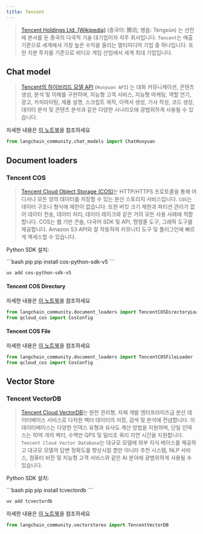 ```yaml
---
title: Tencent
---
```


>[Tencent Holdings Ltd. (Wikipedia)](https://en.wikipedia.org/wiki/Tencent) (중국어: 腾讯; 병음: Téngxùn)
> 는 선전에 본사를 둔 중국의 다국적 기술 대기업이자 지주 회사입니다. `Tencent`는 매출 기준으로
> 세계에서 가장 높은 수익을 올리는 멀티미디어 기업 중 하나입니다. 또한 지분 투자를 기준으로
> 비디오 게임 산업에서 세계 최대 기업입니다.


## Chat model

>[Tencent의 하이브리드 모델 API](https://cloud.tencent.com/document/product/1729) (`Hunyuan API`)
> 는 대화 커뮤니케이션, 콘텐츠 생성, 분석 및 이해를 구현하며, 지능형 고객 서비스, 지능형 마케팅,
> 역할 연기, 광고, 카피라이팅, 제품 설명, 스크립트 제작, 이력서 생성, 기사 작성, 코드 생성,
> 데이터 분석 및 콘텐츠 분석과 같은 다양한 시나리오에 광범위하게 사용될 수 있습니다.


자세한 내용은 [이 노트북](/oss/integrations/chat/tencent_hunyuan)을 참조하세요

```python
from langchain_community.chat_models import ChatHunyuan
```


## Document loaders

### Tencent COS

>[Tencent Cloud Object Storage (COS)](https://www.tencentcloud.com/products/cos)는 HTTP/HTTPS 프로토콜을 통해
> 어디서나 모든 양의 데이터를 저장할 수 있는 분산 스토리지 서비스입니다.
> `COS`는 데이터 구조나 형식에 제한이 없습니다. 또한 버킷 크기 제한과 파티션 관리가 없어
> 데이터 전송, 데이터 처리, 데이터 레이크와 같은 거의 모든 사용 사례에 적합합니다. COS는 웹 기반 콘솔,
> 다국어 SDK 및 API, 명령줄 도구, 그래픽 도구를 제공합니다. Amazon S3 API와 잘 작동하여
> 커뮤니티 도구 및 플러그인에 빠르게 액세스할 수 있습니다.

Python SDK 설치:

<CodeGroup>
```bash pip
pip install cos-python-sdk-v5
```

```bash uv
uv add cos-python-sdk-v5
```
</CodeGroup>

#### Tencent COS Directory

자세한 내용은 [이 노트북](/oss/integrations/document_loaders/tencent_cos_directory)을 참조하세요

```python
from langchain_community.document_loaders import TencentCOSDirectoryLoader
from qcloud_cos import CosConfig
```

#### Tencent COS File

자세한 내용은 [이 노트북](/oss/integrations/document_loaders/tencent_cos_file)을 참조하세요

```python
from langchain_community.document_loaders import TencentCOSFileLoader
from qcloud_cos import CosConfig
```

## Vector Store

### Tencent VectorDB

>[Tencent Cloud VectorDB](https://www.tencentcloud.com/products/vdb)는 완전 관리형,
> 자체 개발 엔터프라이즈급 분산 데이터베이스 서비스로
>다차원 벡터 데이터의 저장, 검색 및 분석에 전념합니다. 이 데이터베이스는 다양한 인덱스
>유형과 유사도 계산 방법을 지원하며, 단일 인덱스는 10억 개의 벡터, 수백만 QPS 및
>밀리초 쿼리 지연 시간을 지원합니다. `Tencent Cloud Vector Database`는 대규모
>모델에 외부 지식 베이스를 제공하고 대규모 모델의 답변 정확도를 향상시킬 뿐만 아니라
>추천 시스템, NLP 서비스, 컴퓨터 비전 및 지능형 고객 서비스와 같은 AI 분야에 광범위하게 사용될 수 있습니다.

Python SDK 설치:

<CodeGroup>
```bash pip
pip install tcvectordb
```

```bash uv
uv add tcvectordb
```
</CodeGroup>

자세한 내용은 [이 노트북](/oss/integrations/vectorstores/tencentvectordb)을 참조하세요

```python
from langchain_community.vectorstores import TencentVectorDB
```